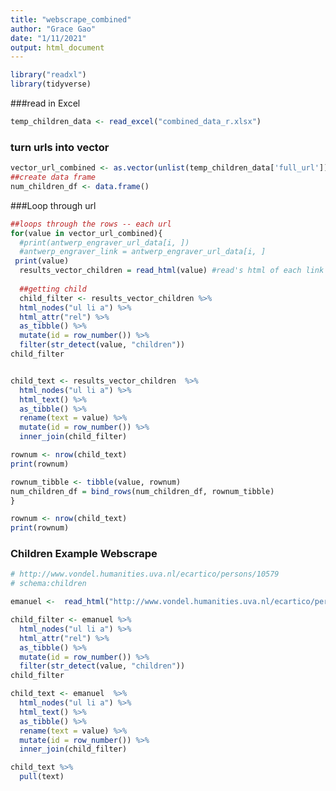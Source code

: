 ```yaml
---
title: "webscrape_combined"
author: "Grace Gao"
date: "1/11/2021"
output: html_document
---
```

```r
library("readxl")
library(tidyverse)
```

###read in Excel

```r
temp_children_data <- read_excel("combined_data_r.xlsx")
```

### turn urls into vector

```r

vector_url_combined <- as.vector(unlist(temp_children_data['full_url']))
##create data frame
num_children_df <- data.frame()

```
###Loop through url

```r
##loops through the rows -- each url
for(value in vector_url_combined){
  #print(antwerp_engraver_url_data[i, ])
  #antwerp_engraver_link = antwerp_engraver_url_data[i, ]
 print(value)
  results_vector_children = read_html(value) #read's html of each link page
 
  ##getting child
  child_filter <- results_vector_children %>% 
  html_nodes("ul li a") %>% 
  html_attr("rel") %>% 
  as_tibble() %>% 
  mutate(id = row_number()) %>% 
  filter(str_detect(value, "children"))
child_filter


child_text <- results_vector_children  %>% 
  html_nodes("ul li a") %>% 
  html_text() %>% 
  as_tibble() %>% 
  rename(text = value) %>% 
  mutate(id = row_number()) %>% 
  inner_join(child_filter)

rownum <- nrow(child_text)
print(rownum)

rownum_tibble <- tibble(value, rownum)
num_children_df = bind_rows(num_children_df, rownum_tibble)
}


```

```r
rownum <- nrow(child_text)
print(rownum)
```

### Children Example Webscrape
```r
# http://www.vondel.humanities.uva.nl/ecartico/persons/10579
# schema:children

emanuel <-  read_html("http://www.vondel.humanities.uva.nl/ecartico/persons/39079")

child_filter <- emanuel %>% 
  html_nodes("ul li a") %>% 
  html_attr("rel") %>% 
  as_tibble() %>% 
  mutate(id = row_number()) %>% 
  filter(str_detect(value, "children"))
child_filter

child_text <- emanuel  %>% 
  html_nodes("ul li a") %>% 
  html_text() %>% 
  as_tibble() %>% 
  rename(text = value) %>% 
  mutate(id = row_number()) %>% 
  inner_join(child_filter)

child_text %>% 
  pull(text)


```